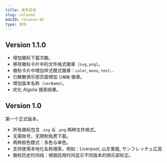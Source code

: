 ```yaml
---
title: 发布日志
slug: release
mdxID: release-02
type: 发布
---
```


## Version 1.1.0

- 增加徽标下载次数。
- 移除徽标卡片中的文件格式徽章（`svg`, `png`）。
- 徽标卡片中增加样式模式徽章：`color`, `mono`, `text`...
- 已解散俱乐部页面增加 `已解散` 徽章。
- 增加版本名称（`verName`）。
- 优化 Algolia 搜索结果。

## Version 1.0

第一个正式版本。

- 所有徽标包含 `.svg` 与 `.png` 两种文件格式。
- 无需账号，无限制免费下载。
- 两种颜色模式：多色与单色。
- 支持使用本地化名称搜索，例如：Liverpool, 山东鲁能, サンフレッチェ広島
- 徽标历史时间线：根据启用时间显示不同版本的俱乐部标志。
